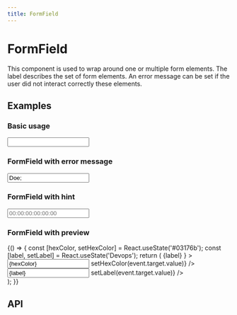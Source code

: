 ```yaml
---
title: FormField
---
```



# FormField

This component is used to wrap around one or multiple form elements. The label describes the set of form elements. An error message can be set if the user did not interact correctly these elements.

## Examples

### Basic usage

<Playground>
  <FormField label='First name'>
    <Input />
  </FormField>
</Playground>

### FormField with error message

<Playground>
  <FormField label='Last name' errorMessage='This field contains the following illegal characters: ;'>
    <Input value='Doe;' isInvalid />
  </FormField>
</Playground>

### FormField with hint

<Playground>
  <FormField label='MAC address' hint='The mac address is located at the back side of the device'>
    <Input placeholder='00:00:00:00:00:00' />
  </FormField>
</Playground>

### FormField with preview

<Playground>
  {() => {
    const [hexColor, setHexColor] = React.useState('#03176b');
    const [label, setLabel] = React.useState('Devops');
    return (
      <FormField
        label='Custom label'
        hint={
          <span style={{backgroundColor: hexColor}} className={styles.label}>
          {label}
          </span>
        }
      >
      <div className={styles.flexRow}>
        <Input value={hexColor} onChange={event => setHexColor(event.target.value)} />
        <Input value={label} onChange={event => setLabel(event.target.value)} />
      </div>
      </FormField>
    );
  }}
</Playground>

## API

<Props of={FormField} />
